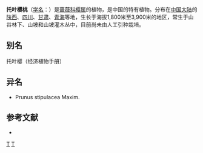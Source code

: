 {{Speciesbox
| genus = Cerasus
| species = stipulacea
| authority = (Maxim.) Yü et Li
}}

'''托叶樱桃'''（[[学名|学名]]：{{lang|la|''Cerasus stipulacea''}}）是[[蔷薇科|蔷薇科]][[樱属|樱属]]的植物，是中国的特有植物。分布在[[中国大陆|中国大陆]]的[[陕西|陕西]]、[[四川|四川]]、[[甘肃|甘肃]]、[[青海|青海]]等地，生长于海拔1,800米至3,900米的地区，常生于山谷林下、山坡和山坡灌木丛中，目前尚未由人工引种栽培。

== 别名 ==
托叶樱（经济植物手册）

== 异名 ==
* Prunus stipulacea Maxim.

== 参考文献 ==
<div class="references-small">
* {{cite web| url =http://www.bioinfo.cn/db05/KmzwSpecies.php?action=view&id=18936| title =托叶樱桃| work =《中国高等植物数据库全库》| publisher =中国科学院微生物研究所| author =昆明植物研究所| accessdate =2009-02-25| deadurl =yes| archiveurl =https://web.archive.org/web/20160305023826/http://www.bioinfo.cn/db05/KmzwSpecies.php?action=view&id=18936| archivedate =2016-03-05}}
</div>
{{Taxonbar|from=Q11076013}}

[[Category:樱|T]]
[[Category:中国特有植物|T]]


{{植物小作品}}